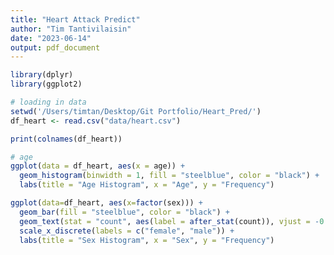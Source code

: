 ```yaml
---
title: "Heart Attack Predict"
author: "Tim Tantivilaisin"
date: "2023-06-14"
output: pdf_document
---
```

```r
library(dplyr)
library(ggplot2)
```


```r
# loading in data
setwd('/Users/timtan/Desktop/Git Portfolio/Heart_Pred/')
df_heart <- read.csv("data/heart.csv")
```

```r
print(colnames(df_heart))
```


```r
# age
ggplot(data = df_heart, aes(x = age)) +
  geom_histogram(binwidth = 1, fill = "steelblue", color = "black") +
  labs(title = "Age Histogram", x = "Age", y = "Frequency")
```
```r
ggplot(data=df_heart, aes(x=factor(sex))) +
  geom_bar(fill = "steelblue", color = "black") +
  geom_text(stat = "count", aes(label = after_stat(count)), vjust = -0.5) +
  scale_x_discrete(labels = c("female", "male")) +
  labs(title = "Sex Histogram", x = "Sex", y = "Frequency")
```


